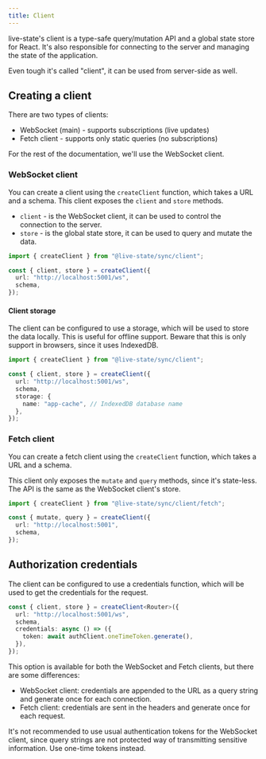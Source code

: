 ```yaml
---
title: Client
---
```


live-state's client is a type-safe query/mutation API and a global state store for React. It's also responsible for connecting to the server and managing the state of the application.

Even tough it's called "client", it can be used from server-side as well.

## Creating a client

There are two types of clients:

- WebSocket (main) - supports subscriptions (live updates)
- Fetch client - supports only static queries (no subscriptions)

<Callout type="info">
  For the rest of the documentation, we'll use the WebSocket client.
</Callout>

### WebSocket client

You can create a client using the `createClient` function, which takes a URL and a schema.
This client exposes the `client` and `store` methods.

- `client` - is the WebSocket client, it can be used to control the connection to the server.
- `store` - is the global state store, it can be used to query and mutate the data.

```ts title="client.ts"
import { createClient } from "@live-state/sync/client";

const { client, store } = createClient({
  url: "http://localhost:5001/ws",
  schema,
});
```

#### Client storage

The client can be configured to use a storage, which will be used to store the data locally. This is useful for offline support. Beware that this is only support in browsers, since it uses IndexedDB.

```ts title="client.ts"
import { createClient } from "@live-state/sync/client";

const { client, store } = createClient({
  url: "http://localhost:5001/ws",
  schema,
  storage: {
    name: "app-cache", // IndexedDB database name
  },
});
```

### Fetch client

You can create a fetch client using the `createClient` function, which takes a URL and a schema.

This client only exposes the `mutate` and `query` methods, since it's state-less. The API is the same as the WebSocket client's store.

```ts title="fetch-client.ts"
import { createClient } from "@live-state/sync/client/fetch";

const { mutate, query } = createClient({
  url: "http://localhost:5001",
  schema,
});
```

## Authorization credentials

The client can be configured to use a credentials function, which will be used to get the credentials for the request.

```ts title="client.ts"
const { client, store } = createClient<Router>({
  url: "http://localhost:5001/ws",
  schema,
  credentials: async () => ({
    token: await authClient.oneTimeToken.generate(),
  }),
});
```

This option is available for both the WebSocket and Fetch clients, but there are some differences:

- WebSocket client: credentials are appended to the URL as a query string and generate once for each connection.
- Fetch client: credentials are sent in the headers and generate once for each request.

<Callout type="warning">
  It's not recommended to use usual authentication tokens for the WebSocket
  client, since query strings are not protected way of transmitting sensitive
  information. Use one-time tokens instead.
</Callout>
